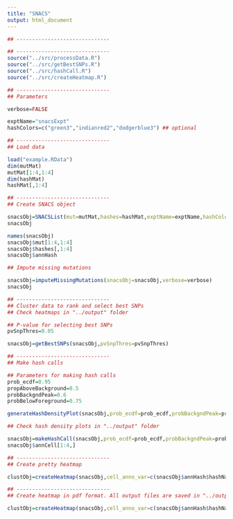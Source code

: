 ```yaml
---
title: "SNACS"
output: html_document
---
```


```r

## ------------------------------
```

```r
## ------------------------------
source("../src/processData.R")
source("../src/getBestSNPs.R")
source("../src/hashCall.R")
source("../src/createHeatmap.R")

## ------------------------------
## Parameters

verbose=FALSE

exptName="snacsExpt"
hashColors=c("green3","indianred2","dodgerblue3") ## optional

## ------------------------------
## Load data

load("example.RData")
dim(mutMat)
mutMat[1:4,1:4]
dim(hashMat)
hashMat[,1:4]

## ------------------------------
## Create SNACS object

snacsObj=SNACSList(mut=mutMat,hashes=hashMat,exptName=exptName,hashColors=hashColors)
snacsObj

names(snacsObj)
snacsObj$mut[1:4,1:4]
snacsObj$hashes[,1:4]
snacsObj$annHash

## Impute missing mutations

snacsObj=imputeMissingMutations(snacsObj=snacsObj,verbose=verbose)
snacsObj

## ------------------------------
## Cluster data to rank and select best SNPs
## Check heatmaps in "../output" folder

## P-value for selecting best SNPs
pvSnpThres=0.05

snacsObj=getBestSNPs(snacsObj,pvSnpThres=pvSnpThres)

## ------------------------------
## Make hash calls

## Parameters for making hash calls
prob_ecdf=0.95
propAboveBackground=0.5
probBackgndPeak=0.6
probBelowForeground=0.75

generateHashDensityPlot(snacsObj,prob_ecdf=prob_ecdf,probBackgndPeak=probBackgndPeak)

## Check hash density plots in "../output" folder

snacsObj=makeHashCall(snacsObj,prob_ecdf=prob_ecdf,probBackgndPeak=probBackgndPeak,probBelowForeground=probBelowForeground,propAboveBackground=propAboveBackground,minClustSize=10,clustComparePValue=10^-5)
snacsObj$annCell[1:4,]

## ------------------------------
## Create pretty heatmap

clustObj=createHeatmap(snacsObj,cell_anno_var=c(snacsObj$annHash$hashNames,"hashCall","clustRankedSNPs_hclust"),cell_anno_name=c(snacsObj$annHash$hashNames,"hash","rankedSNPsCluster"),col_dend=TRUE,row_dend=FALSE,outFormat="")

## ------------------------------
## Create heatmap in pdf format. All output files are saved in "../output" folder

clustObj=createHeatmap(snacsObj,cell_anno_var=c(snacsObj$annHash$hashNames,"hashCall","clustRankedSNPs_hclust"),cell_anno_name=c(snacsObj$annHash$hashNames,"hash","rankedSNPsCluster"),col_dend=TRUE,row_dend=FALSE,outputfileName=paste0("heatmap_pvBestWithAnn_",snacsObj$exptName),outFormat="pdf")
```

